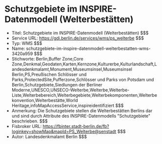 # Schutzgebiete im INSPIRE-Datenmodell (Welterbestätten)
- Titel: Schutzgebiete im INSPIRE-Datenmodell (Welterbestätten) $$$
- Service URL: https://gdi.berlin.de/services/wms/ps_welterbe $$$
- Typ: WMS $$$
- Name: schutzgebiete-im-inspire-datenmodell-welterbestatten-wms-3420a959 $$$
- Stichworte: Berlin,Buffer Zone,Core Zone,Denkmal,Geodaten,Karten,Kernzone,Kulturerbe,Kulturlandschaft,Landesdenkmalamt,Monument,Museumsinsel,Museumsinsel Berlin,PS,Preußischen Schlösser und Parks,ProtectedSite,Pufferzone,Schlösser und Parks von Potsdam und Berlin,Schutzgebiete,Siedlungen der Berliner Moderne,UNESCO,UNSECO-Welterbe,Welterbe,Welterbe-Liste,Welterbebereich,Welterbegebiete,Welterbekomponenten,Welterbekonvention,Welterbestätte,World Heritage,infoMapAccessService,inspireidentifiziert $$$
- Anmerkung: Die Schutzgebiete stellen die Welterbestätten Berlins dar und sind durch Attribute des INSPIRE-Datenmodells "Schutzgebiete" beschrieben. $$$
- Fisbroker URL: https://fbinter.stadt-berlin.de/fb?loginkey=showMap&mapId=PS_Welterbe@senstadt $$$
- Autor: Landesdenkmalamt Berlin $$$
